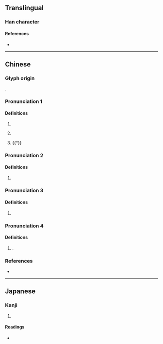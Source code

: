 {{character info}}
==Translingual==

===Han character===
{{Han char|rn=75|rad=木|as=08|sn=12|four=40961|canj=DYTR|ids=⿰木咅}}

====References====
* {{Han ref|kx=0532.110|dkj=14930|dj=0920.180|hdz=21237.050|uh=68D3|ud=26835|bh=D9AB|bd=55723}}

----

==Chinese==
{{zh-forms}}

===Glyph origin===
{{Han etym}}
{{Han compound|木|t1=tree, wood|咅|ls=psc|c1=s|c2=p}}.

===Pronunciation 1===
{{zh-pron
|m=bàng
|c=paang5
|mc=2+3
|oc=1+2
|cat=n
}}

====Definitions====
{{zh-hanzi}}

# {{zh-alt-form|棒|[[stick]]; [[club]]; [[truncheon]]}}
# {{zh-hg}} {{zh-synonym|連枷|[[flail]]}}
# {{†}} {{zh-short|天棓|Celestial flail ([[constellation]])}}

===Pronunciation 2===
{{zh-pron
|m=bèi
|c=pui5
|cat=
}}

====Definitions====
{{zh-hanzi}}

# {{zh-only|五棓子|dot=,}} {{zh-alt-form|五倍子|[[Chinese gall]]; [[gallnut]]|nocap=y}}

===Pronunciation 3===
{{zh-pron
|m=pǒu
|c=pau2
|cat=n
}}

====Definitions====
{{zh-hanzi}}

# {{rfdef|zh}}

===Pronunciation 4===
{{zh-pron
|m=péi
|c=pui4
|mc=1
|oc=3
|cat=pn
}}

====Definitions====
{{zh-hanzi}}

# {{surname|zh}}.

===References===
* {{R:yue:Hanzi}}

{{attention|zh|which reading does 棓酸 (bui6 -) belong to?}}

----

==Japanese==

===Kanji===
{{ja-kanji|grade=|rs=木08}}

# {{rfdef|ja|sort=木08}}

====Readings====
* {{ja-readings|on=[[ほう]] (hō), [[ぼう]] (bō)|kun=[[つえ]] (tsue), [[ふみいた]] (fumiita)}}